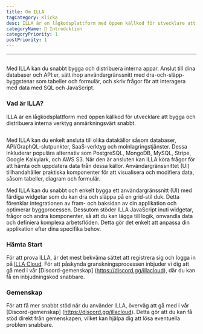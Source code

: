 ```yaml
---
title: Om ILLA
tagCategory: Klicka
desc: ILLA är en lågkodsplattform med öppen källkod för utvecklare att bygga och distribuera interna verktyg anmärkningsvärt snabbt.
categoryName: 👋 Introduktion
categoryPriority: 1
postPriority: 1
---
```


* * *

## <Heading hidden>Om ILLA</Heading>

Med ILLA kan du snabbt bygga och distribuera interna appar. Anslut till dina databaser och API:er, sätt ihop användargränssnitt med dra-och-släpp-byggstenar som tabeller och formulär, och skriv frågor för att interagera med data med SQL och JavaScript.

### Vad är ILLA?

ILLA är en lågkodsplattform med öppen källkod för utvecklare att bygga och distribuera interna verktyg anmärkningsvärt snabbt.

<img
  src='https://cdn.illacloud.com/official-website/img/docs/introduction/about-illa-cloud.png'
  alt=""
/>

Med ILLA kan du enkelt ansluta till olika datakällor såsom databaser, API/GraphQL-slutpunkter, SaaS-verktyg och molnlagringstjänster. Dessa inkluderar populära alternativ som PostgreSQL, MongoDB, MySQL, Stripe, Google Kalkylark, och AWS S3. När den är ansluten kan ILLA köra frågor för att hämta och uppdatera data från dessa källor. Användargränssnittet (UI) tillhandahåller praktiska komponenter för att visualisera och modifiera data, såsom tabeller, diagram och formulär.

Med ILLA kan du snabbt och enkelt bygga ett användargränssnitt (UI) med färdiga widgetar som du kan dra och släppa på en grid-stil duk. Detta förenklar integrationen av fram- och baksidan av din applikation och optimerar byggprocessen. Dessutom stöder ILLA JavaScript inuti widgetar, frågor och andra komponenter, så att du kan lägga till logik, omvandla data och definiera komplexa arbetsflöden. Detta gör det enkelt att anpassa din applikation efter dina specifika behov.

### Hämta Start

För att prova ILLA, är det mest bekväma sättet att registrera sig och logga in på [ILLA Cloud](https://cloud.illacloud.com/). 
För att påskynda granskningsprocessen inbjuder vi dig att gå med i vår [Discord-gemenskap] \(https://discord.gg/illacloud), där du kan få en inbjudningskod snabbare.

### Gemenskap

För att få mer snabbt stöd när du använder ILLA, överväg att gå med i vår [Discord-gemenskap] \(https://discord.gg/illacloud). Detta gör att du kan få stöd direkt från gemenskapen, vilket kan hjälpa dig att lösa eventuella problem snabbare. 

